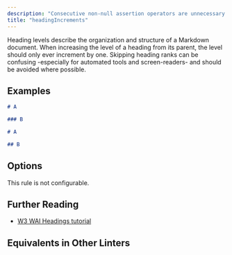 ```yaml
---
description: "Consecutive non-null assertion operators are unnecessary."
title: "headingIncrements"
---
```



<RuleSummary plugin="md" rule="headingIncrements" />

Heading levels describe the organization and structure of a Markdown document.
When increasing the level of a heading from its parent, the level should only ever increment by one.
Skipping heading ranks can be confusing -especially for automated tools and screen-readers- and should be avoided where possible.

## Examples

<Tabs>
<TabItem label="❌ Incorrect">

```md
# A

### B
```

</TabItem>
<TabItem label="✅ Correct">

```md
# A

## B
```

</TabItem>
</Tabs>

## Options

This rule is not configurable.

## Further Reading

- [W3 WAI Headings tutorial](https://www.w3.org/WAI/tutorials/page-structure/headings)

## Equivalents in Other Linters

<RuleEquivalentsTable pluginId="md" ruleId="headingIncrements" />
